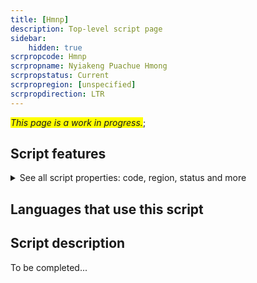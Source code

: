```yaml
---
title: [Hmnp]
description: Top-level script page
sidebar:
    hidden: true
scrpropcode: Hmnp
scrpropname: Nyiakeng Puachue Hmong
scrpropstatus: Current
scrpropregion: [unspecified]
scrpropdirection: LTR
---
```


<span style='background-color:yellow'>_This page is a work in progress._</span>;


## Script features

<details>
<summary> See all script properties: code, region, status and more</summary>
<ScriptInfo />
</details>

## Languages that use this script

<WsList script='Hmnp' wsMax='5' />

## Script description

To be completed...

